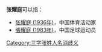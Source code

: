 '''张耀庭'''可以指：
* [[张耀庭_(1936年)|张耀庭 (1936年)]]，中国体育活动家
* [[張耀庭_(1983年)|張耀庭 (1983年)]]，中国足球运动员

{{disambig}}

[[Category:三字张姓人名消歧义|Category:三字张姓人名消歧义]]